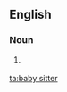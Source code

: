 ==English==

===Noun===
{{en-noun|sg=[[baby]] [[sitter]]}}

# {{rare}} {{alternative spelling of|[[babysitter]]}}

[[ta:baby sitter]]